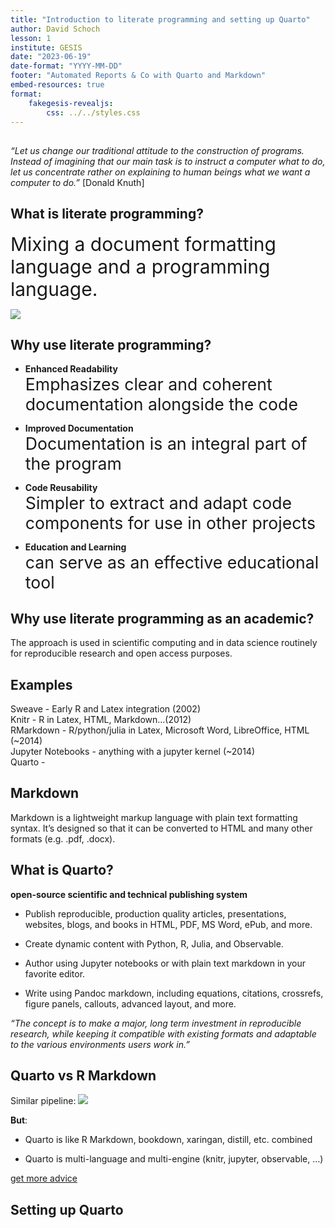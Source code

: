 ```yaml
---
title: "Introduction to literate programming and setting up Quarto"
author: David Schoch
lesson: 1
institute: GESIS
date: "2023-06-19"
date-format: "YYYY-MM-DD"
footer: "Automated Reports & Co with Quarto and Markdown"
embed-resources: true
format: 
    fakegesis-revealjs:
        css: ../../styles.css
---
```



## {.center}


*"Let us change our traditional attitude to the construction of programs. 
Instead of imagining that our main task is to instruct a computer what to do, 
let us concentrate rather on explaining to human beings what we want a computer to do." *
[Donald Knuth]

## What is literate programming?

[Mixing a document formatting language and a programming language.]{style="font-size:30px"}

![](literate_example.png)

## Why use literate programming?

:::{.incremental}
- **Enhanced Readability**    
  [Emphasizes clear and coherent documentation alongside the code]{style="font-size:20pt"}

- **Improved Documentation**  
  [Documentation is an integral part of the program]{style="font-size:20pt"}

- **Code Reusability**  
  [Simpler to extract and adapt code components for use in other projects]{style="font-size:20pt"}

- **Education and Learning**  
  [can serve as an effective educational tool]{style="font-size:20pt"}
:::

## Why use literate programming as an academic?

The approach is used in scientific computing and in data science routinely for reproducible research and open access purposes.


## Examples

Sweave - Early R and Latex integration (2002)  
Knitr - R in Latex, HTML, Markdown...(2012)  
RMarkdown - R/python/julia in Latex, Microsoft Word, LibreOffice, HTML (~2014)  
Jupyter Notebooks - anything with a jupyter kernel (~2014)  
Quarto - 

## Markdown

Markdown is a lightweight markup language with plain text formatting syntax. 
It’s designed so that it can be converted to HTML and many other formats (e.g. .pdf, .docx).

## What is Quarto?

**open-source scientific and technical publishing system**  

- Publish reproducible, production quality articles, presentations, websites, blogs, and books in HTML, PDF, MS Word, ePub, and more.

- Create dynamic content with Python, R, Julia, and Observable.

- Author using Jupyter notebooks or with plain text markdown in your favorite editor.

- Write using Pandoc markdown, including equations, citations, crossrefs, figure panels, callouts, advanced layout, and more.

*"The concept is to make a major, long term investment in reproducible research, while keeping it compatible with existing formats and adaptable to the various environments users work in."*

## Quarto vs R Markdown

Similar pipeline: 
![](https://quarto.org/docs/get-started/hello/images/rstudio-qmd-how-it-works.png)

**But**:  

- Quarto is like R Markdown, bookdown, xaringan, distill, etc. combined

- Quarto is multi-language and multi-engine (knitr, jupyter, observable, ...)

[get more advice](https://quarto.org/docs/faq/rmarkdown.html)

## Setting up Quarto
